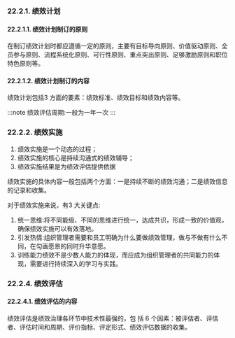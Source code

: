 ### 22.2.1. 绩效计划

#### 22.2.1.1. 绩效计划制订的原则
在制订绩效计划时都应遵循一定的原则，主要有目标导向原则、价值驱动原则、全员参与原则、流程系统化原则、可行性原则、重点突出原则、足够激励原则和职位特色原则等。

#### 22.2.1.2. 绩效计划制订的内容
绩效计划包括3 方面的要素：绩效标准、绩效目标和绩效内容等。

:::note
绩效评估周期:一般为一年一次
:::

### 22.2.2. 绩效实施
1. 绩效实施是一个动态的过程；
2. 绩效实施的核心是持续沟通式的绩效辅导；
3. 绩效实施结果是为绩效评估提供依据

绩效实施的具体内容一般包括两个方面：一是持续不断的绩效沟通；二是绩效信息的记录和收集。

对于绩效实施来说，有3 大关键点:
1. 统一思维:将不同能级、不同的思维进行统一，达成共识，形成一致的价值观，确保绩效实施可以有效落地。
2. 引发热情:组织管理者需要和员工明确为什么要做绩效管理，做与不做有什么不同，在勾画愿景的同时升华意愿。
3. 训练能力绩效不是少数人能力的体现，而应成为组织管理者的共同能力的体现，需要进行持续深入的学习与实践。

### 22.2.4. 绩效评估

#### 22.2.4.1. 绩效评估的内容
绩效评估是绩效治理各环节中技术性最强的，包 括 6 个因素：被评估者、评估者、评估时间和周期、评价指标、评定形式、绩效评估数据的收集。
